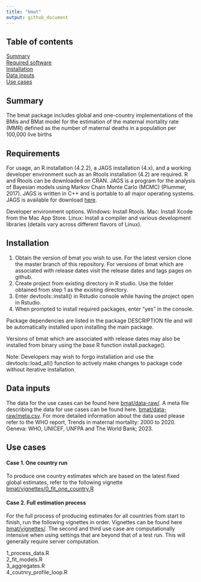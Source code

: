 ---
title: "bmat"
output: github_document
---

## Table of contents
[Summary](#summary) \
[Required software](#reqs) \
[Installation](#install) \
[Data inputs](#data) \
[Use cases](#use) \


## <a name="summary"></a>
## Summary
The bmat package includes global and one-country implementations of the BMis and BMat model for the estimation of the maternal mortality rate (MMR) defined as the number of maternal deaths in a population per 100,000 live births



## <a name="reqs"></a>
## Requirements
For usage, an R installation (4.2.2), a JAGS installation (4.x), and a working developer environment such as an Rtools installation (4.2) are required. R and Rtools can be downloaded on CRAN. JAGS is a program for the analysis of Bayesian models using Markov Chain Monte Carlo (MCMC)
(Plummer, 2017). JAGS is written in C++ and is portable to all major operating systems. JAGS
is available for download [here](https://sourceforge.net/projects/mcmc-jags/). 

Developer environment options.
Windows: Install Rtools.
Mac: Install Xcode from the Mac App Store.
Linux: Install a compiler and various development libraries (details vary across different flavors of Linux).



## <a name="install"></a>
## Installation
1. Obtain the version of bmat you wish to use. For the latest version clone the master branch of this repository. For versions of bmat which are associated with release dates visit the release dates and tags pages on github.
2. Create project from existing directory in R studio. Use the folder obtained from step 1 as the existing directory.
3. Enter devtools::install() in Rstudio console while having the project open in Rstudio.
4. When prompted to install required packages, enter "yes" in the console.

Package dependencies are listed in the package
DESCRIPTION file and will be automatically installed upon installing the main package.

Versions of bmat which are associated with release dates may also be installed from binary using the base R function install.package(). 

Note: Developers may wish to forgo installation and use the devtools::load_all() function to actively make changes to package code without iterative installation.



## <a name="data"></a>
## Data inputs
The data for the use cases can be found here [bmat/data-raw/](https://github.com/WorldHealthOrganization/bmat/tree/master/data-raw). A meta file describing the data for use cases can be found here. [bmat/data-raw/meta.csv](https://github.com/AlkemaLab/bmat/tree/master/data-raw/meta.csv). For more detailed information about the data used please refer to the WHO report, Trends in maternal mortality: 2000 to 2020. Geneva: WHO, UNICEF, UNFPA and The World Bank; 2023. 




## <a name="use"></a>
## Use cases

#### Case 1. One country run
To produce one country estimates which are based on the latest fixed global estimates, refer to the following vignette [bmat/vignettes/0_fit_one_country.R](https://github.com/AlkemaLab/bmat/tree/master/vignettes)

#### Case 2. Full estimation process
For the full process of producing estimates for all countries from start to finish, run the following vignettes in order. Vignettes can be found here [bmat/vignettes/](https://github.com/AlkemaLab/bmat/tree/master/vignettes). The second and third use case are computationally intensive when using settings that are beyond that of a test run. This will generally require server computation.

1_process_data.R \
2_fit_models.R \
3_aggregates.R \
4_coutnry_profile_loop.R \

